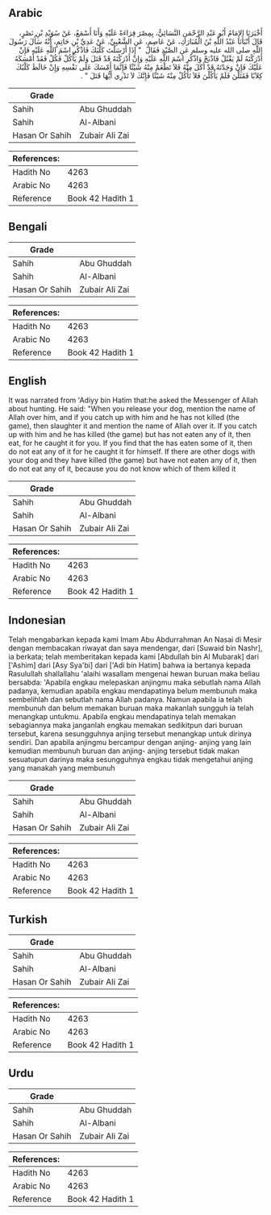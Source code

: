 ## Arabic


<div dir="rtl" lang="ar" style={{fontSize:'larger',backgroundColor:'#f8f9fa',padding:20}}>
أَخْبَرَنَا الإِمَامُ أَبُو عَبْدِ الرَّحْمَنِ النَّسَائِيُّ، بِمِصْرَ قِرَاءَةً عَلَيْهِ وَأَنَا أَسْمَعُ، عَنْ سُوَيْدِ بْنِ نَصْرٍ، قَالَ أَنْبَأَنَا عَبْدُ اللَّهِ بْنُ الْمُبَارَكِ، عَنْ عَاصِمٍ، عَنِ الشَّعْبِيِّ، عَنْ عَدِيِّ بْنِ حَاتِمٍ، أَنَّهُ سَأَلَ رَسُولَ اللَّهِ صلى الله عليه وسلم عَنِ الصَّيْدِ فَقَالَ ‏ "‏ إِذَا أَرْسَلْتَ كَلْبَكَ فَاذْكُرِ اسْمَ اللَّهِ عَلَيْهِ فَإِنْ أَدْرَكْتَهُ لَمْ يَقْتُلْ فَاذْبَحْ وَاذْكُرِ اسْمَ اللَّهِ عَلَيْهِ وَإِنْ أَدْرَكْتَهُ قَدْ قَتَلَ وَلَمْ يَأْكُلْ فَكُلْ فَقَدْ أَمْسَكَهُ عَلَيْكَ فَإِنْ وَجَدْتَهُ قَدْ أَكَلَ مِنْهُ فَلاَ تَطْعَمْ مِنْهُ شَيْئًا فَإِنَّمَا أَمْسَكَ عَلَى نَفْسِهِ وَإِنْ خَالَطَ كَلْبُكَ كِلاَبًا فَقَتَلْنَ فَلَمْ يَأْكُلْنَ فَلاَ تَأْكُلْ مِنْهُ شَيْئًا فَإِنَّكَ لاَ تَدْرِي أَيُّهَا قَتَلَ ‏"‏ ‏.‏
</div>
<div style={{backgroundColor:'#f8f9fa',padding:20, marginBottom: 10}}><table> <thead> <tr> <th>Grade</th> <th></th> </tr> </thead> <tbody> <tr><td>Sahih</td><td>Abu Ghuddah</td></tr><tr><td>Sahih</td><td>Al-Albani</td></tr><tr><td>Hasan Or Sahih</td><td>Zubair Ali Zai</td></tr></tbody></table><table> <thead> <tr> <th>References:</th> <th></th> </tr> </thead> <tbody><tr><td>Hadith No</td><td>4263</td></tr><tr><td>Arabic No</td><td>4263</td></tr><tr><td>Reference</td><td>Book 42 Hadith 1</td></tr></tbody></table></div>

## Bengali


<div dir="ltr" lang="bn" style={{fontSize:'larger',backgroundColor:'#f8f9fa',padding:20}}>

</div>
<div style={{backgroundColor:'#f8f9fa',padding:20, marginBottom: 10}}><table> <thead> <tr> <th>Grade</th> <th></th> </tr> </thead> <tbody> <tr><td>Sahih</td><td>Abu Ghuddah</td></tr><tr><td>Sahih</td><td>Al-Albani</td></tr><tr><td>Hasan Or Sahih</td><td>Zubair Ali Zai</td></tr></tbody></table><table> <thead> <tr> <th>References:</th> <th></th> </tr> </thead> <tbody><tr><td>Hadith No</td><td>4263</td></tr><tr><td>Arabic No</td><td>4263</td></tr><tr><td>Reference</td><td>Book 42 Hadith 1</td></tr></tbody></table></div>

## English


<div dir="ltr" lang="en" style={{fontSize:'larger',backgroundColor:'#f8f9fa',padding:20}}>
It was narrated from 'Adiyy bin Hatim that:he asked the Messenger of Allah about hunting. He said: "When you release your dog, mention the name of Allah over him, and if you catch up with him and he has not killed (the game), then slaughter it and mention the name of Allah over it. If you catch up with him and he has killed (the game) but has not eaten any of it, then eat, for he caught it for you. If you find that the has eaten some of it, then do not eat any of it for he caught it for himself. If there are other dogs with your dog and they have killed (the game) but have not eaten any of it, then do not eat any of it, because you do not know which of them killed it
</div>
<div style={{backgroundColor:'#f8f9fa',padding:20, marginBottom: 10}}><table> <thead> <tr> <th>Grade</th> <th></th> </tr> </thead> <tbody> <tr><td>Sahih</td><td>Abu Ghuddah</td></tr><tr><td>Sahih</td><td>Al-Albani</td></tr><tr><td>Hasan Or Sahih</td><td>Zubair Ali Zai</td></tr></tbody></table><table> <thead> <tr> <th>References:</th> <th></th> </tr> </thead> <tbody><tr><td>Hadith No</td><td>4263</td></tr><tr><td>Arabic No</td><td>4263</td></tr><tr><td>Reference</td><td>Book 42 Hadith 1</td></tr></tbody></table></div>

## Indonesian


<div dir="ltr" lang="id" style={{fontSize:'larger',backgroundColor:'#f8f9fa',padding:20}}>
Telah mengabarkan kepada kami Imam Abu Abdurrahman An Nasai di Mesir dengan membacakan riwayat dan saya mendengar, dari [Suwaid bin Nashr], ia berkata; telah memberitakan kepada kami [Abdullah bin Al Mubarak] dari ['Ashim] dari [Asy Sya'bi] dari ['Adi bin Hatim] bahwa ia bertanya kepada Rasulullah shallallahu 'alaihi wasallam mengenai hewan buruan maka beliau bersabda: 'Apabila engkau melepaskan anjingmu maka sebutlah nama Allah padanya, kemudian apabila engkau mendapatinya belum membunuh maka sembelihlah dan sebutlah nama Allah padanya. Namun apabila ia telah membunuh dan belum memakan buruan maka makanlah sungguh ia telah menangkap untukmu. Apabila engkau mendapatinya telah memakan sebagiannya maka janganlah engkau memakan sedikitpun dari buruan tersebut, karena sesungguhnya anjing tersebut menangkap untuk dirinya sendiri. Dan apabila anjingmu bercampur dengan anjing- anjing yang lain kemudian membunuh buruan dan anjing- anjing tersebut tidak makan sesuatupun darinya maka sesungguhnya engkau tidak mengetahui anjing yang manakah yang membunuh
</div>
<div style={{backgroundColor:'#f8f9fa',padding:20, marginBottom: 10}}><table> <thead> <tr> <th>Grade</th> <th></th> </tr> </thead> <tbody> <tr><td>Sahih</td><td>Abu Ghuddah</td></tr><tr><td>Sahih</td><td>Al-Albani</td></tr><tr><td>Hasan Or Sahih</td><td>Zubair Ali Zai</td></tr></tbody></table><table> <thead> <tr> <th>References:</th> <th></th> </tr> </thead> <tbody><tr><td>Hadith No</td><td>4263</td></tr><tr><td>Arabic No</td><td>4263</td></tr><tr><td>Reference</td><td>Book 42 Hadith 1</td></tr></tbody></table></div>

## Turkish


<div dir="ltr" lang="tr" style={{fontSize:'larger',backgroundColor:'#f8f9fa',padding:20}}>

</div>
<div style={{backgroundColor:'#f8f9fa',padding:20, marginBottom: 10}}><table> <thead> <tr> <th>Grade</th> <th></th> </tr> </thead> <tbody> <tr><td>Sahih</td><td>Abu Ghuddah</td></tr><tr><td>Sahih</td><td>Al-Albani</td></tr><tr><td>Hasan Or Sahih</td><td>Zubair Ali Zai</td></tr></tbody></table><table> <thead> <tr> <th>References:</th> <th></th> </tr> </thead> <tbody><tr><td>Hadith No</td><td>4263</td></tr><tr><td>Arabic No</td><td>4263</td></tr><tr><td>Reference</td><td>Book 42 Hadith 1</td></tr></tbody></table></div>

## Urdu


<div dir="rtl" lang="ur" style={{fontSize:'larger',backgroundColor:'#f8f9fa',padding:20}}>

</div>
<div style={{backgroundColor:'#f8f9fa',padding:20, marginBottom: 10}}><table> <thead> <tr> <th>Grade</th> <th></th> </tr> </thead> <tbody> <tr><td>Sahih</td><td>Abu Ghuddah</td></tr><tr><td>Sahih</td><td>Al-Albani</td></tr><tr><td>Hasan Or Sahih</td><td>Zubair Ali Zai</td></tr></tbody></table><table> <thead> <tr> <th>References:</th> <th></th> </tr> </thead> <tbody><tr><td>Hadith No</td><td>4263</td></tr><tr><td>Arabic No</td><td>4263</td></tr><tr><td>Reference</td><td>Book 42 Hadith 1</td></tr></tbody></table></div>